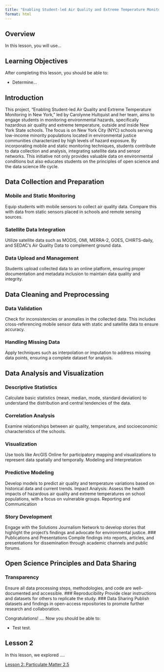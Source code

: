 ```yaml
---
title: "Enabling Student-led Air Quality and Extreme Temperature Monitoring in New York"
format: html
---
```


## Overview

In this lesson, you will use...

## Learning Objectives

After completing this lesson, you should be able to:

- Determine...

## Introduction

This project, "Enabling Student-led Air Quality and Extreme Temperature Monitoring in New York," led by Carolynne Hultquist and her team, aims to engage students in monitoring environmental hazards, specifically hazardous air quality and extreme temperature, outside and inside New York State schools. The focus is on New York City (NYC) schools serving low-income minority populations located in environmental justice communities characterized by high levels of hazard exposure. By incorporating mobile and static monitoring techniques, students contribute to data collection and analysis, integrating satellite data and sensor networks. This initiative not only provides valuable data on environmental conditions but also educates students on the principles of open science and the data science life cycle.


## Data Collection and Preparation


### Mobile and Static Monitoring 
Equip students with mobile sensors to collect air quality data. Compare this with data from static sensors placed in schools and remote sensing sources.

### Satellite Data Integration 
Utilize satellite data such as MODIS, OMI, MERRA-2, GOES, CHIRTS-daily, and SEDAC’s Air Quality Data to complement ground data.

### Data Upload and Management
Students upload collected data to an online platform, ensuring proper documentation and metadata inclusion to maintain data quality and integrity.

## Data Cleaning and Preprocessing

### Data Validation
Check for inconsistencies or anomalies in the collected data. This includes cross-referencing mobile sensor data with static and satellite data to ensure accuracy.

### Handling Missing Data
Apply techniques such as interpolation or imputation to address missing data points, ensuring a complete dataset for analysis.

## Data Analysis and Visualization

### Descriptive Statistics
Calculate basic statistics (mean, median, mode, standard deviation) to understand the distribution and central tendencies of the data.

### Correlation Analysis
Examine relationships between air quality, temperature, and socioeconomic characteristics of the schools.

### Visualization
Use tools like ArcGIS Online for participatory mapping and visualizations to represent data spatially and temporally.
Modeling and Interpretation

### Predictive Modeling
Develop models to predict air quality and temperature variations based on historical data and current trends.
Impact Analysis: Assess the health impacts of hazardous air quality and extreme temperatures on school populations, with a focus on vulnerable groups.
Reporting and Communication

### Story Development
Engage with the Solutions Journalism Network to develop stories that highlight the project’s findings and advocate for environmental justice.
### Publications and Presentations
Compile findings into reports, articles, and presentations for dissemination through academic channels and public forums.

## Open Science Principles and Data Sharing

### Transparency
Ensure all data processing steps, methodologies, and code are well-documented and accessible.
### Reproducibility
Provide clear instructions and datasets for others to replicate the study.
### Data Sharing
Publish datasets and findings in open-access repositories to promote further research and collaboration.


Congratulations! .... Now you should be able to:

-   Test test. 

## Lesson 2 

In this lesson, we explored ....

[Lesson 2: Particulate Matter 2.5](){.btn .btn-primary .btn role="button"}
